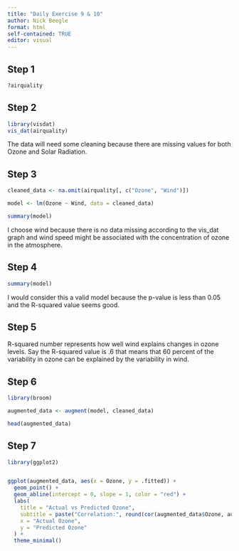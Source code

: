 ```yaml
---
title: "Daily Exercise 9 & 10"
author: Nick Beegle
format: html
self-contained: TRUE
editor: visual
---
```


## Step 1

```r
?airquality
```

## Step 2

```r
library(visdat)
vis_dat(airquality)
```

The data will need some cleaning because there are missing values for both Ozone and Solar Radiation.

## Step 3

```r
cleaned_data <- na.omit(airquality[, c("Ozone", "Wind")])

model <- lm(Ozone ~ Wind, data = cleaned_data)

summary(model)
```

I choose wind because there is no data missing according to the vis_dat graph and wind speed might be associated with the concentration of ozone in the atmosphere.

## Step 4

```r
summary(model)
```

I would consider this a valid model because the p-value is less than 0.05 and the R-squared value seems good.

## Step 5

R-squared number represents how well wind explains changes in ozone levels. Say the R-squared value is .6 that means that 60 percent of the variability in ozone can be explained by the variability in wind.

## Step 6

```r
library(broom)

augmented_data <- augment(model, cleaned_data)

head(augmented_data)
```

## Step 7

```r
library(ggplot2)


ggplot(augmented_data, aes(x = Ozone, y = .fitted)) +
  geom_point() + 
  geom_abline(intercept = 0, slope = 1, color = "red") +  
  labs(
    title = "Actual vs Predicted Ozone",
    subtitle = paste("Correlation:", round(cor(augmented_data$Ozone, augmented_data$.fitted), 2)),
    x = "Actual Ozone",
    y = "Predicted Ozone"
  ) +
  theme_minimal()
```
